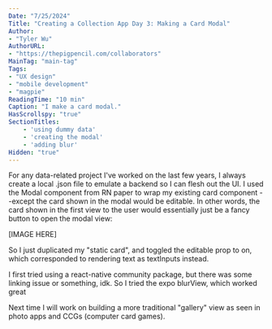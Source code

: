 ```yaml
---
Date: "7/25/2024"
Title: "Creating a Collection App Day 3: Making a Card Modal"
Author:
- "Tyler Wu"
AuthorURL:
- "https://thepigpencil.com/collaborators"
MainTag: "main-tag"
Tags:
- "UX design"
- "mobile development"
- "magpie"
ReadingTime: "10 min"
Caption: "I make a card modal."
HasScrollspy: "true"
SectionTitles:
    - 'using dummy data'
    - 'creating the modal'
    - 'adding blur'
Hidden: "true"
---
```


<ScrollspyHeader/>
For any data-related project I've worked on the last few years, 
I always create a local .json file to emulate a backend so I can flesh out the UI.


<ScrollspyHeader/>
I used the Modal component from RN paper to wrap my existing card component --except the card shown in the modal would be editable.
In other words, the card shown in the first view to the user would essentially just be a fancy button to open the modal view:

[IMAGE HERE]

So I just duplicated my "static card", and toggled the editable prop to on, which corresponded to rendering text as textInputs instead.


<ScrollspyHeader/>
I first tried using a react-native community package, but there was some linking issue or something, idk. 
So I tried the expo blurView, which worked great

Next time I will work on building a more traditional "gallery" view as seen in photo apps and CCGs (computer card games).